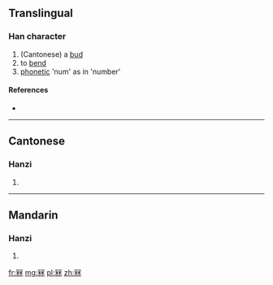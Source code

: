==Translingual==

===Han character===
{{Han char|rn=14|rad=冖|as=08|sn=10|four=|canj=月木木 (BDD)|ids=⿱[[冖]][[林]]}}

# (Cantonese) a [[bud]]
# to [[bend]]
# [[phonetic]] 'num' as in 'number'

====References====
* {{Han ref|kx=0131.011|hdz=80010.070|uh=51A7|ud=20903}}

----

==Cantonese==

===Hanzi===
{{yue-hanzi|jyut=[[lam1]], [[lam3]], [[nam1]]|y=lam1, lam3, nam1}}

# {{defn|lang=yue|sort=冖08}}

----

==Mandarin==

===Hanzi===
{{cmn-hanzi|pin=[[lín]] ([[lin2]])|wg=lin<sup>2</sup>}}

# {{defn|lang=cmn|sort=冖08}}

[[fr:冧]]
[[mg:冧]]
[[pl:冧]]
[[zh:冧]]